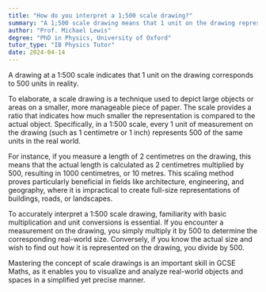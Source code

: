 ```yaml
---
title: "How do you interpret a 1;500 scale drawing?"
summary: "A 1;500 scale drawing means that 1 unit on the drawing represents 500 units in real life."
author: "Prof. Michael Lewis"
degree: "PhD in Physics, University of Oxford"
tutor_type: "IB Physics Tutor"
date: 2024-04-14
---
```


A drawing at a 1:500 scale indicates that 1 unit on the drawing corresponds to 500 units in reality.

To elaborate, a scale drawing is a technique used to depict large objects or areas on a smaller, more manageable piece of paper. The scale provides a ratio that indicates how much smaller the representation is compared to the actual object. Specifically, in a 1:500 scale, every 1 unit of measurement on the drawing (such as $1$ centimetre or $1$ inch) represents $500$ of the same units in the real world.

For instance, if you measure a length of $2$ centimetres on the drawing, this means that the actual length is calculated as $2$ centimetres multiplied by $500$, resulting in $1000$ centimetres, or $10$ metres. This scaling method proves particularly beneficial in fields like architecture, engineering, and geography, where it is impractical to create full-size representations of buildings, roads, or landscapes.

To accurately interpret a 1:500 scale drawing, familiarity with basic multiplication and unit conversions is essential. If you encounter a measurement on the drawing, you simply multiply it by $500$ to determine the corresponding real-world size. Conversely, if you know the actual size and wish to find out how it is represented on the drawing, you divide by $500$.

Mastering the concept of scale drawings is an important skill in GCSE Maths, as it enables you to visualize and analyze real-world objects and spaces in a simplified yet precise manner.
    
